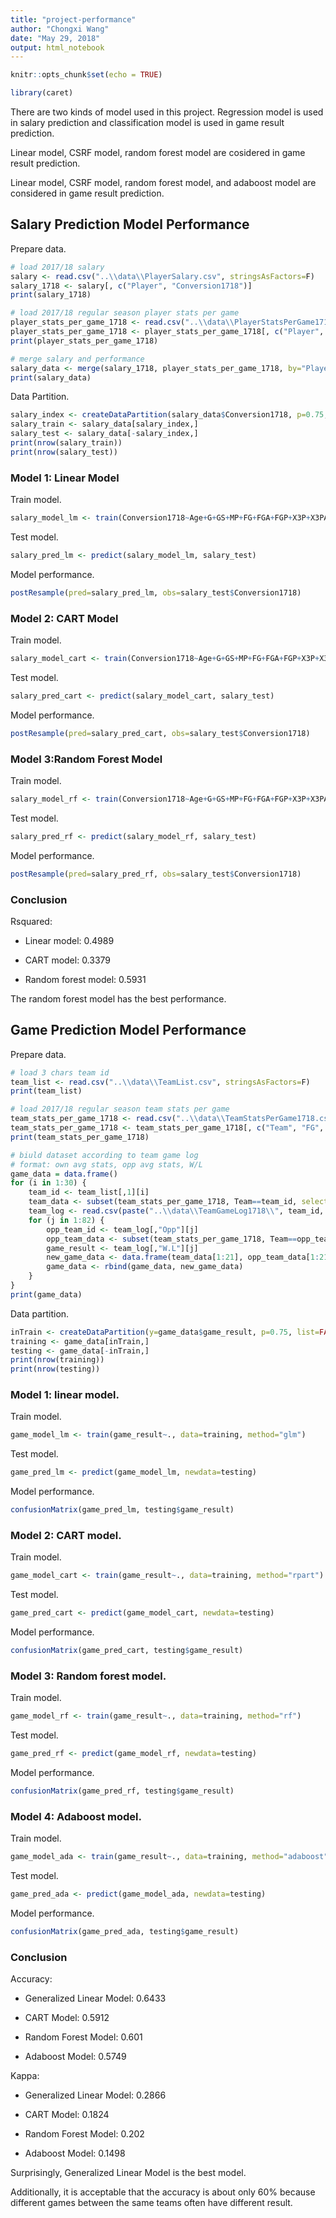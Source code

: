 ```yaml
---
title: "project-performance"
author: "Chongxi Wang"
date: "May 29, 2018"
output: html_notebook
---
```


```r
knitr::opts_chunk$set(echo = TRUE)
```

```r
library(caret)
```

There are two kinds of model used in this project. Regression model is used in salary prediction and classification model is used in game result prediction.

Linear model, CSRF model, random forest model are cosidered in game result prediction.

Linear model, CSRF model, random forest model, and adaboost model are considered in game result prediction.

## Salary Prediction Model Performance

Prepare data.

```r
# load 2017/18 salary
salary <- read.csv("..\\data\\PlayerSalary.csv", stringsAsFactors=F)
salary_1718 <- salary[, c("Player", "Conversion1718")]
print(salary_1718)

# load 2017/18 regular season player stats per game
player_stats_per_game_1718 <- read.csv("..\\data\\PlayerStatsPerGame1718.csv", stringsAsFactors=F)
player_stats_per_game_1718 <- player_stats_per_game_1718[, c("Player", "Age", "G", "GS", "MP", "FG", "FGA", "FGP", "X3P", "X3PA", "X3PP", "X2P", "X2PA", "X2PP", "eFGP", "FT", "FTA", "FTP", "ORB", "DRB", "TRB", "AST", "STL", "BLK", "TOV", "PF", "PTS")]
print(player_stats_per_game_1718)

# merge salary and performance
salary_data <- merge(salary_1718, player_stats_per_game_1718, by="Player")
print(salary_data)
```

Data Partition.

```r
salary_index <- createDataPartition(salary_data$Conversion1718, p=0.75, list=FALSE)
salary_train <- salary_data[salary_index,]
salary_test <- salary_data[-salary_index,]
print(nrow(salary_train))
print(nrow(salary_test))
```

### Model 1: Linear Model

Train model.

```r
salary_model_lm <- train(Conversion1718~Age+G+GS+MP+FG+FGA+FGP+X3P+X3PA+X3PP+X2P+X2PA+X2PP+eFGP+FT+FTA+FTP+ORB+DRB+TRB+AST+STL+BLK+TOV+PF+PTS, data=salary_train, method="glm")
```

Test model.

```r
salary_pred_lm <- predict(salary_model_lm, salary_test)
```

Model performance.

```r
postResample(pred=salary_pred_lm, obs=salary_test$Conversion1718)
```

### Model 2: CART Model

Train model.

```r
salary_model_cart <- train(Conversion1718~Age+G+GS+MP+FG+FGA+FGP+X3P+X3PA+X3PP+X2P+X2PA+X2PP+eFGP+FT+FTA+FTP+ORB+DRB+TRB+AST+STL+BLK+TOV+PF+PTS, data=salary_train, method="rpart")
```

Test model.

```r
salary_pred_cart <- predict(salary_model_cart, salary_test)
```

Model performance.

```r
postResample(pred=salary_pred_cart, obs=salary_test$Conversion1718)
```

### Model 3:Random Forest Model

Train model.

```r
salary_model_rf <- train(Conversion1718~Age+G+GS+MP+FG+FGA+FGP+X3P+X3PA+X3PP+X2P+X2PA+X2PP+eFGP+FT+FTA+FTP+ORB+DRB+TRB+AST+STL+BLK+TOV+PF+PTS, data=salary_train, method="rf")
```

Test model.

```r
salary_pred_rf <- predict(salary_model_rf, salary_test)
```

Model performance.

```r
postResample(pred=salary_pred_rf, obs=salary_test$Conversion1718)
```

### Conclusion

Rsquared:

- Linear model: 0.4989

- CART model: 0.3379

- Random forest model: 0.5931

The random forest model has the best performance.

## Game Prediction Model Performance

Prepare data.

```r
# load 3 chars team id
team_list <- read.csv("..\\data\\TeamList.csv", stringsAsFactors=F)
print(team_list)

# load 2017/18 regular season team stats per game
team_stats_per_game_1718 <- read.csv("..\\data\\TeamStatsPerGame1718.csv", stringsAsFactors=F)
team_stats_per_game_1718 <- team_stats_per_game_1718[, c("Team", "FG", "FGA", "FGP", "X3P", "X3PA", "X3PP", "X2P", "X2PA", "X2PP", "FT", "FTA", "FTP", "ORB", "DRB", "TRB", "AST", "STL", "BLK", "TOV", "PF", "PTS")]
print(team_stats_per_game_1718)

# biuld dataset according to team game log
# format: own avg stats, opp avg stats, W/L
game_data = data.frame()
for (i in 1:30) {
    team_id <- team_list[,1][i]
    team_data <- subset(team_stats_per_game_1718, Team==team_id, select=c("FG", "FGA", "FGP", "X3P", "X3PA", "X3PP", "X2P", "X2PA", "X2PP", "FT", "FTA", "FTP", "ORB", "DRB", "TRB", "AST", "STL", "BLK", "TOV", "PF", "PTS"))
    team_log <- read.csv(paste("..\\data\\TeamGameLog1718\\", team_id, ".csv", sep=""), stringsAsFactors=F)
    for (j in 1:82) {
        opp_team_id <- team_log[,"Opp"][j]
        opp_team_data <- subset(team_stats_per_game_1718, Team==opp_team_id, select=c("FG", "FGA", "FGP", "X3P", "X3PA", "X3PP", "X2P", "X2PA", "X2PP", "FT", "FTA", "FTP", "ORB", "DRB", "TRB", "AST", "STL", "BLK", "TOV", "PF", "PTS"))
        game_result <- team_log[,"W.L"][j]
        new_game_data <- data.frame(team_data[1:21], opp_team_data[1:21], game_result)
        game_data <- rbind(game_data, new_game_data)
    }
}
print(game_data)
```

Data partition.

```r
inTrain <- createDataPartition(y=game_data$game_result, p=0.75, list=FALSE)
training <- game_data[inTrain,]
testing <- game_data[-inTrain,]
print(nrow(training))
print(nrow(testing))
```

### Model 1: linear model.

Train model.

```r
game_model_lm <- train(game_result~., data=training, method="glm")
```

Test model.

```r
game_pred_lm <- predict(game_model_lm, newdata=testing)
```

Model performance.

```r
confusionMatrix(game_pred_lm, testing$game_result)
```

### Model 2: CART model.

Train model.

```r
game_model_cart <- train(game_result~., data=training, method="rpart")
```

Test model.

```r
game_pred_cart <- predict(game_model_cart, newdata=testing)
```

Model performance.

```r
confusionMatrix(game_pred_cart, testing$game_result)
```

### Model 3: Random forest model.

Train model.

```r
game_model_rf <- train(game_result~., data=training, method="rf")
```

Test model.

```r
game_pred_rf <- predict(game_model_rf, newdata=testing)
```

Model performance.

```r
confusionMatrix(game_pred_rf, testing$game_result)
```

### Model 4: Adaboost model.

Train model.

```r
game_model_ada <- train(game_result~., data=training, method="adaboost")
```

Test model.

```r
game_pred_ada <- predict(game_model_ada, newdata=testing)
```

Model performance.

```r
confusionMatrix(game_pred_ada, testing$game_result)
```

### Conclusion

Accuracy:

- Generalized Linear Model: 0.6433

- CART Model: 0.5912

- Random Forest Model: 0.601

- Adaboost Model: 0.5749

Kappa:

- Generalized Linear Model: 0.2866

- CART Model: 0.1824

- Random Forest Model: 0.202

- Adaboost Model: 0.1498


Surprisingly, Generalized Linear Model is the best model.

Additionally, it is acceptable that the accuracy is about only 60% because different games between the same teams often have different result.